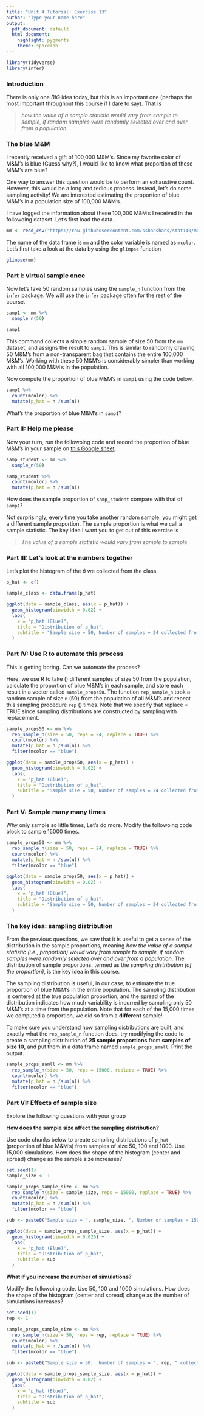 ```yaml
---
title: "Unit 4 Tutorial: Exercise 13"
author: "Type your name here"
output:
  pdf_document: default
  html_document:
    highlight: pygments
    theme: spacelab
---
```


```r
library(tidyverse)
library(infer)
```

<!-- Download this following .Rmd template, copy the following code in the Rstudio console and hit enter: -->
<!-- ```{r klippy, echo=FALSE, include=TRUE} -->
<!-- klippy::klippy() -->
<!-- ``` -->

<!-- ```{r, include = TRUE, eval = FALSE} -->
<!-- download.file("https://raw.githubusercontent.com/sshanshans/stat140/master/docs/labs/u4d3/13Exercise.Rmd", destfile = "Ex13.Rmd") -->
<!-- ``` -->

<!-- Use the template to complete the following exercises. When you are done, submit the knitted pdf document on [Moodle](https://moodle.mtholyoke.edu/mod/assign/view.php?id=567542). -->


### Introduction

There is only one *BIG* idea today, but this is an important one (perhaps the most important throughout this course if I dare to say). That is 

> *how the value of a sample statistic would vary from sample to sample, if random samples were randomly selected over and over from a population*


### The blue M&M
I recently received a gift of 100,000 M&M's. Since my favorite color of M&M’s is blue (Guess why?), I would like to know what proportion of these M&M's are blue?

One way to answer this question would be to perform an exhaustive count. However, this would be a long and tedious process. Instead, let's do some sampling activity!
We are interested estimating the proportion of blue M&M's in a population size of 100,000 M&M's. 

I have logged the information about these 100,000 M&M's I received in the followoing dataset. Let's first load the data. 

```r
mm <- read_csv("https://raw.githubusercontent.com/sshanshans/stat140/master/docs/labs/u4d3/mm.csv")
```

The name of the data frame is `mm` and the color variable is named as `mcolor`. Let's first take a look at the data by using the `glimpse` function


```r
glimpse(mm)
```

### Part I: virtual sample once
Now let's take 50 random samples using the `sample_n` function from the `infer` package. We will use the `infer` package often for the rest of the course.

```r
samp1 <- mm %>%
  sample_n(50)

samp1
```

This command collects a simple random sample of size 50 from the `mm` dataset, and assigns the result to `samp1`. 
This is similar to randomly drawing 50 M&M's from a non-transparent bag that contains the entire 100,000 M&M's.
Working with these 50 M&M's is considerably simpler than working with all 100,000 M&M's in the population.

Now compute the proportion of blue M&M's in `samp1` using the code below. 
```r
samp1 %>%
  count(mcolor) %>%
  mutate(p_hat = n /sum(n))
```

What's the proportion of blue M&M's in `samp1`?

### Part II: Help me please

Now your turn, run the followoing code and record the proportion of blue M&M's in your sample on [this Google sheet](https://docs.google.com/spreadsheets/d/10H8E0POP1WWYg3XRJp6jI1Cc86vymnp6X7eBq993V3c/edit?usp=sharing).

```r
samp_student <- mm %>%
  sample_n(50)

samp_student %>%
  count(mcolor) %>%
  mutate(p_hat = n /sum(n))
```

How does the sample proportion of `samp_student` compare with that of `samp1`? 

Not surprisingly, every time you take another random sample, you might get a different sample proportion. The sample proportion is what we call a sample statistic. The key idea I want you to get out of this exercise is

> *The value of a sample statistic would vary from sample to sample*


### Part III: Let's look at the numbers together
Let's plot the histogram of the $\hat{p}$ we collected from the class. 

```r
p_hat <- c()

sample_class <- data.frame(p_hat)

ggplot(data = sample_class, aes(x = p_hat)) +
  geom_histogram(binwidth = 0.02) +
  labs(
    x = "p_hat (Blue)",
    title = "Distribution of p_hat",
    subtitle = "Sample size = 50, Number of samples = 24 collected from everyone in class"
  )
```

### Part IV: Use R to automate this process
This is getting boring. Can we automate the process? 

Here, we use R to take () different samples of size 50 from the population, calculate the proportion of blue M&M's in each sample, and store each result in a vector called `sample_props50`. The function
`rep_sample_n` took a random sample of size `n` (50) from the population of all M&M's and repeat this sampling procedure `rep` () times. Note that we specify that replace = TRUE since sampling distributions are constructed by sampling with replacement.

```r
sample_props50 <- mm %>%
  rep_sample_n(size = 50, reps = 24, replace = TRUE) %>%
  count(mcolor) %>%
  mutate(p_hat = n /sum(n)) %>%
  filter(mcolor == "blue")

ggplot(data = sample_props50, aes(x = p_hat)) +
  geom_histogram(binwidth = 0.02) +
  labs(
    x = "p_hat (Blue)",
    title = "Distribution of p_hat",
    subtitle = "Sample size = 50, Number of samples = 24 collected from everyone in class"
  )
```


### Part V: Sample many many times
Why only sample so little times, Let's do more. Modify the followoing code block to sample 15000 times.

```r
sample_props50 <- mm %>%
  rep_sample_n(size = 50, reps = 24, replace = TRUE) %>%
  count(mcolor) %>%
  mutate(p_hat = n /sum(n)) %>%
  filter(mcolor == "blue")

ggplot(data = sample_props50, aes(x = p_hat)) +
  geom_histogram(binwidth = 0.02) +
  labs(
    x = "p_hat (Blue)",
    title = "Distribution of p_hat",
    subtitle = "Sample size = 50, Number of samples = 24 collected from R"
  )
```

### The key idea: sampling distribution
From the previous questions, we saw that it is useful to get a sense of the distribution in the sample proportions, meaning *how the value of a sample statistic (i.e., proportion) would vary from sample to sample, if random samples were randomly selected over and over from a population*. The distribution of sample proportions, termed as the *sampling distribution (of the proportion)*, is the key idea in this course. 

The sampling distribution is useful, in our case, to estimate the true proportion of blue M&M’s in the entire population. The sampling distribution is centered at the true population proportion, and the spread of the distribution indicates how much variability is incurred by sampling only 50 M&M's at a time from the population. Note that for each of the 15,000 times we computed a proportion, we did so from a **different** sample!

To make sure you understand how sampling distributions are built, and exactly what the `rep_sample_n` function does, try modifying the code to create a sampling distribution of **25 sample proportions** from **samples of size 10**, and put them in a data frame named `sample_props_small`. Print the output. 

```r
sample_props_samll <- mm %>%
  rep_sample_n(size = 50, reps = 15000, replace = TRUE) %>%
  count(mcolor) %>%
  mutate(p_hat = n /sum(n)) %>%
  filter(mcolor == "blue")
```

### Part VI: Effects of sample size

Explore the following questions with your group

**How does the sample size affect the sampling distribution?**

Use code chunks below to create sampling distributions of `p_hat` (proportion of blue M&M's) from samples of size 50, 100 and 1000. Use 15,000 simulations. 
How does the shape of the histogram (center and spread) change as the sample size increases? 

```r
set.seed(1)
sample_size <- 1

sample_props_sample_size <- mm %>%
  rep_sample_n(size = sample_size, reps = 15000, replace = TRUE) %>%
  count(mcolor) %>%
  mutate(p_hat = n /sum(n)) %>%
  filter(mcolor == "blue")

sub <- paste0("Sample size = ", sample_size, ", Number of samples = 15000 collected from everyone in class")

ggplot(data = sample_props_sample_size, aes(x = p_hat)) +
  geom_histogram(binwidth = 0.025) +
  labs(
    x = "p_hat (Blue)",
    title = "Distribution of p_hat",
    subtitle = sub
  )

```


**What if you increase the number of simulations?**

Modify the followoing code. Use 50, 100 and 1000 simulations. 
How does the shape of the histogram (center and spread) change as the number of simulations increases? 

```r
set.seed(1)
rep <- 1

sample_props_sample_size <- mm %>%
  rep_sample_n(size = 50, reps = rep, replace = TRUE) %>%
  count(mcolor) %>%
  mutate(p_hat = n /sum(n)) %>%
  filter(mcolor == "blue")

sub <- paste0("Sample size = 50,  Number of samples = ", rep, " collected from everyone in class")

ggplot(data = sample_props_sample_size, aes(x = p_hat)) +
  geom_histogram(binwidth = 0.02) +
  labs(
    x = "p_hat (Blue)",
    title = "Distribution of p_hat",
    subtitle = sub
  )

```